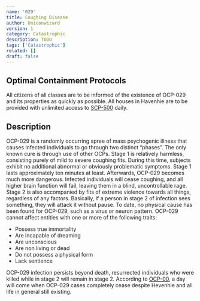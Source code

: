 ```yaml
---
name: '029'
title: Coughing Disease
author: Uniconwizard
version: 1
category: Catastrophic
description: TODO
tags: ['Catastrophic']
related: []
draft: false
---
```


## Optimal Containment Protocols
All citizens of all classes are to be informed of the existence of OCP-029 and its properties as quickly as possible.
All houses in Havenhie are to be provided with unlimited access to [SCP-500](scp/500) daily.
<Fragment set:html="<!-- Where are we getting all this panacea?! -->"/>

## Description
OCP-029 is a randomly occurring spree of mass psychogenic illness that causes infected individuals to go through two distinct “phases”.
The only known cure is through use of other OCPs. Stage 1 is relatively harmless, consisting purely of mild to severe coughing fits.
During this time, subjects exhibit no additional abnormal or obviously problematic symptoms. Stage 1 lasts approximately ten minutes at least.
Afterwards, OCP-029 becomes much more dangerous. Infected individuals will cease coughing, and all higher brain function will fail, leaving them in a blind,
uncontrollable rage. Stage 2 is also accompanied by fits of extreme violence towards all things, regardless of any factors.
Basically, if a person in stage 2 of infection sees something, they will attack it without pause.
To date, no physical cause has been found for OCP-029, such as a virus or neuron pattern.
OCP-029 cannot affect entities with one or more of the following traits:

- Possess true immortality
- Are incapable of dreaming
- Are unconscious
- Are non living or dead
- Do not possess a physical form
- Lack sentience

OCP-029 infection persists beyond death, resurrected individuals who were killed while in stage 2 will remain in stage 2.
According to <Blurred>[OCP-00](ocp/00)</Blurred>, a day will come when OCP-029 cases completely cease despite Hevenhie and all life in general still existing.
